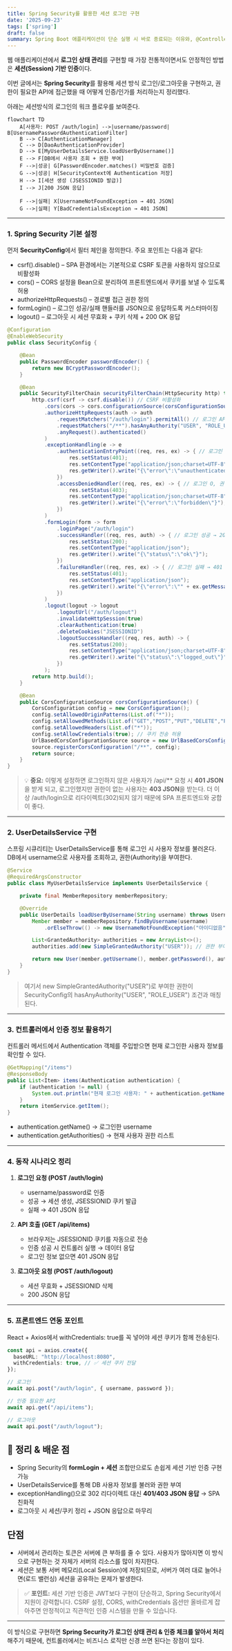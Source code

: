 ```yaml
---
title: Spring Security를 활용한 세션 로그인 구현
date: '2025-09-23'
tags: ['spring']
draft: false
summary: Spring Boot 애플리케이션이 단순 실행 시 바로 종료되는 이유와, @Controller 혹은 spring-boot-starter-web 의존성 추가 시 내장 톰캣 서버가 계속 실행되는 원리를 설명한다. 또한 @ResponseBody, @RestController, 템플릿 엔진 사용 여부에 따른 동작 차이
---
```



웹 애플리케이션에서 **로그인 상태 관리**를 구현할 때 가장 전통적이면서도 안정적인 방법은 **세션(Session) 기반 인증**이다.

이번 글에서는 **Spring Security**를 활용해 세션 방식 로그인/로그아웃을 구현하고,
권한이 필요한 API에 접근했을 때 어떻게 인증/인가를 처리하는지 정리했다.

아래는 세션방식의 로그인의 워크 플로우를 보여준다.


```
flowchart TD
    A[사용자: POST /auth/login] -->|username/password| B[UsernamePasswordAuthenticationFilter]
    B --> C[AuthenticationManager]
    C --> D[DaoAuthenticationProvider]
    D --> E[MyUserDetailsService.loadUserByUsername()]
    E --> F[DB에서 사용자 조회 + 권한 부여]
    F -->|성공| G[PasswordEncoder.matches() 비밀번호 검증]
    G -->|성공| H[SecurityContext에 Authentication 저장]
    H --> I[세션 생성 (JSESSIONID 발급)]
    I --> J[200 JSON 응답]
    
    F -->|실패| X[UsernameNotFoundException → 401 JSON]
    G -->|실패| Y[BadCredentialsException → 401 JSON]
```


---
### 1. Spring Security 기본 설정

먼저 **SecurityConfig**에서 필터 체인을 정의한다.
주요 포인트는 다음과 같다:
- csrf().disable() – SPA 환경에서는 기본적으로 CSRF 토큰을 사용하지 않으므로 비활성화
- cors() – CORS 설정을 Bean으로 분리하여 프론트엔드에서 쿠키를 보낼 수 있도록 허용
- authorizeHttpRequests() – 경로별 접근 권한 정의
- formLogin() – 로그인 성공/실패 핸들러를 JSON으로 응답하도록 커스터마이징
- logout() – 로그아웃 시 세션 무효화 + 쿠키 삭제 + 200 OK 응답

```java
@Configuration
@EnableWebSecurity
public class SecurityConfig {

    @Bean
    public PasswordEncoder passwordEncoder() {
        return new BCryptPasswordEncoder();
    }

    @Bean
    public SecurityFilterChain securityFilterChain(HttpSecurity http) throws Exception {
        http.csrf(csrf -> csrf.disable()) // CSRF 비활성화
            .cors(cors -> cors.configurationSource(corsConfigurationSource()))
            .authorizeHttpRequests(auth -> auth
                .requestMatchers("/auth/login").permitAll() // 로그인 API는 인증 없이 접근 가능
                .requestMatchers("/**").hasAnyAuthority("USER", "ROLE_USER") // 나머지는 USER 권한 필요
                .anyRequest().authenticated()
            )
            .exceptionHandling(e -> e
                .authenticationEntryPoint((req, res, ex) -> { // 로그인 정보 없음 → 401
                    res.setStatus(401);
                    res.setContentType("application/json;charset=UTF-8");
                    res.getWriter().write("{\"error\":\"unauthenticated\"}");
                })
                .accessDeniedHandler((req, res, ex) -> { // 로그인 O, 권한 X → 403
                    res.setStatus(403);
                    res.setContentType("application/json;charset=UTF-8");
                    res.getWriter().write("{\"error\":\"forbidden\"}");
                })
            )
            .formLogin(form -> form
                .loginPage("/auth/login")
                .successHandler((req, res, auth) -> { // 로그인 성공 → 200
                    res.setStatus(200);
                    res.setContentType("application/json");
                    res.getWriter().write("{\"status\":\"ok\"}");
                })
                .failureHandler((req, res, ex) -> { // 로그인 실패 → 401
                    res.setStatus(401);
                    res.setContentType("application/json");
                    res.getWriter().write("{\"error\":\"" + ex.getMessage() + "\"}");
                })
            )
            .logout(logout -> logout
                .logoutUrl("/auth/logout")
                .invalidateHttpSession(true)
                .clearAuthentication(true)
                .deleteCookies("JSESSIONID")
                .logoutSuccessHandler((req, res, auth) -> {
                    res.setStatus(200);
                    res.setContentType("application/json;charset=UTF-8");
                    res.getWriter().write("{\"status\":\"logged_out\"}");
                })
            );
        return http.build();
    }

    @Bean
    public CorsConfigurationSource corsConfigurationSource() {
        CorsConfiguration config = new CorsConfiguration();
        config.setAllowedOriginPatterns(List.of("*"));
        config.setAllowedMethods(List.of("GET","POST","PUT","DELETE","PATCH","OPTIONS"));
        config.setAllowedHeaders(List.of("*"));
        config.setAllowCredentials(true); // 쿠키 전송 허용
        UrlBasedCorsConfigurationSource source = new UrlBasedCorsConfigurationSource();
        source.registerCorsConfiguration("/**", config);
        return source;
    }
}
```


> 💡 **중요:** 이렇게 설정하면 로그인하지 않은 사용자가 /api/** 요청 시 **401 JSON**을 받게 되고,
> 로그인했지만 권한이 없는 사용자는 **403 JSON**을 받는다.
> 더 이상 /auth/login으로 리다이렉트(302)되지 않기 때문에 SPA 프론트엔드와 궁합이 좋다.

---

### 2. UserDetailsService 구현

스프링 시큐리티는 UserDetailsService를 통해 로그인 시 사용자 정보를 불러온다.
DB에서 username으로 사용자를 조회하고, 권한(Authority)을 부여한다.

```java
@Service
@RequiredArgsConstructor
public class MyUserDetailsService implements UserDetailsService {

    private final MemberRepository memberRepository;

    @Override
    public UserDetails loadUserByUsername(String username) throws UsernameNotFoundException {
        Member member = memberRepository.findByUsername(username)
            .orElseThrow(() -> new UsernameNotFoundException("아이디없음"));

        List<GrantedAuthority> authorities = new ArrayList<>();
        authorities.add(new SimpleGrantedAuthority("USER")); // 권한 부여

        return new User(member.getUsername(), member.getPassword(), authorities);
    }
}
```

> 여기서 new SimpleGrantedAuthority("USER")로 부여한 권한이 SecurityConfig의 hasAnyAuthority("USER", "ROLE_USER") 조건과 매칭된다.

---

### 3. 컨트롤러에서 인증 정보 활용하기

컨트롤러 메서드에서 Authentication 객체를 주입받으면 현재 로그인한 사용자 정보를 확인할 수 있다.

```java
@GetMapping("/items")
@ResponseBody
public List<Item> items(Authentication authentication) {
    if (authentication != null) {
        System.out.println("현재 로그인 사용자: " + authentication.getName());
    }
    return itemService.getItem();
}
```

- authentication.getName() → 로그인한 username
- authentication.getAuthorities() → 현재 사용자 권한 리스트

---

### 4. 동작 시나리오 정리

1. **로그인 요청 (POST /auth/login)**
    - username/password로 인증
    - 성공 → 세션 생성, JSESSIONID 쿠키 발급
    - 실패 → 401 JSON 응답
    
2. **API 호출 (GET /api/items)**
    - 브라우저는 JSESSIONID 쿠키를 자동으로 전송
    - 인증 성공 시 컨트롤러 실행 → 데이터 응답
    - 로그인 정보 없으면 401 JSON 응답
    
3. **로그아웃 요청 (POST /auth/logout)**
    - 세션 무효화 + JSESSIONID 삭제
    - 200 JSON 응답


---

### 5. 프론트엔드 연동 포인트

React + Axios에서 withCredentials: true를 꼭 넣어야 세션 쿠키가 함께 전송된다.

```ts
const api = axios.create({
  baseURL: "http://localhost:8080",
  withCredentials: true, // ✅ 세션 쿠키 전달
});

// 로그인
await api.post("/auth/login", { username, password });

// 인증 필요한 API
await api.get("/api/items");

// 로그아웃
await api.post("/auth/logout");
```

## **📝 정리 & 배운 점**

- Spring Security의 **formLogin + 세션** 조합만으로도 손쉽게 세션 기반 인증 구현 가능
- UserDetailsService를 통해 DB 사용자 정보를 불러와 권한 부여
- exceptionHandling()으로 302 리다이렉트 대신 **401/403 JSON 응답** → SPA 친화적
- 로그아웃 시 세션/쿠키 정리 + JSON 응답으로 마무리

## **단점**

- 서버에서 관리하는 토큰은 서버에 큰 부하를 줄 수 있다. 사용자가 많아지면 이 방식으로 구현하는 것 자체가 서버의 리소스를 많이 차지한다.
- 세션은 보통 서버 메모리(Local Session)에 저장되므로, 서버가 여러 대로 늘어나면(로드 밸런싱) 세션을 공유하는 문제가 발생한다.
  

> ✅ **포인트:** 세션 기반 인증은 JWT보다 구현이 단순하고, Spring Security에서 지원이 강력합니다.
> CSRF 설정, CORS, withCredentials 옵션만 올바르게 잡아주면 안정적이고 직관적인 인증 시스템을 만들 수 있습니다.

---

이 방식으로 구현하면 **Spring Security가 로그인 상태 관리 & 인증 체크를 알아서 처리**해주기 때문에,
컨트롤러에서는 비즈니스 로직만 신경 쓰면 된다는 장점이 있다.